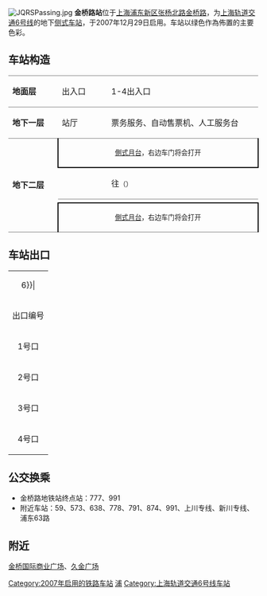 {{not|金桥站}}
{{noteTA 
|G1 =Railway}}
{{Infobox station
|name = 金桥路
|eng_name = Jinqiao Road
|symbol_right =
|linecolour = {{上海地铁颜色|6|yes}}
|image = JQRSNorthBoundPlatform.jpg
|caption = 金桥路站往港城路站方向站台
|other_name = 
|country = {{PRC}}
|borough = [[上海市|上海市]][[浦东新区|浦东新区]][[沪东新村街道|沪东新村街道]]、[[浦兴路街道|浦兴路街道]]与[[洋泾街道|洋泾街道]]交界
|address = [[张杨北路|张杨北路]]、[[中环路_(上海)|中环路]]与[[金桥路|金桥路]]交叉口北侧
|coordinates = {{coord|31|15|33|N|121|34|38|E|type:railwaystation}}
|elevation = 
|owned = [[上海申通地铁集团|上海申通地铁集团]]
|operator = [[上海地铁|上海地铁]]
|lines = {{上海地铁线路名|6|SL}}
|distance = 
|platform = 2個[[側式月台|側式月台]]
|tracks = 2条
|bus_routes = 
|bus_stands = 
|connections = 
|structure = 地下车站
|hall = 地下站厅
|depth = 
|levels = 
|interchange = 
|exits = 4个
|architect = 
|architectural_style = 
|colour = 
|type = 
|status = 运营中
|code = 
|classification = 
|website = 
|built = 
|opened = {{Start date|2007|12|29|df=y}}
|pass_year = 
|passengers = 
|pass_system = 
|pass_rank = 
|mpassengers = 
|trains = 
|station_hours = 
|hours = 
|first = 往{{上海地铁起讫站|6|L}}：6:11<br/>往{{上海地铁起讫站|6|R}}：5:54
|last = 往{{上海地铁起讫站|6|L}}：23:11<br/>往{{上海地铁起讫站|6|R}}：22:54
|adjacent = {{adjacent stations|system=上海地铁|line=6|left=博兴路|right=云山路}}
}}
[[File:JQRSPassing.jpg|thumb]]
'''金桥路站'''位于[[上海|上海]][[浦东新区|浦东新区]][[张杨北路|张杨北路]][[金桥路|金桥路]]，为[[上海轨道交通6号线|上海轨道交通6号线]]的地下[[侧式站台|侧式车站]]，于2007年12月29日启用。车站以绿色作為佈置的主要色彩。

==车站构造==
{|cellspacing=0 cellpadding=3
|style="border-top:solid 1px gray;border-bottom:solid 1px gray;" width=100|'''地面层'''
|style="border-top:solid 1px gray;border-bottom:solid 1px gray;" width=100|出入口
|style="border-top:solid 1px gray;border-bottom:solid 1px gray;" width=350|1-4出入口
|-
|style="border-bottom:solid 1px gray;"|'''地下一层'''
|style="border-bottom:solid 1px gray;"|站厅
|style="border-bottom:solid 1px gray;"|票务服务、自动售票机、人工服务台
|-
|style="border-bottom:solid 1px gray;" rowspan=4|'''地下二层'''
|style="border-right:solid 2px black;border-left:solid 2px black;border-bottom:solid 2px black;" colspan=2|<center><small>[[側式月台|側式月台]]，右边车门将会打开</small></center>
|-
|style="border-bottom:solid 1px gray;"|{{arrow|L}}
|style="border-bottom:solid 1px gray;"|{{上海地铁线路名|6}}往{{站|东方体育中心}}<small>（{{站|云山路}}）</small>
|-
|
|{{split text|{{上海地铁线路名|6}}往{{站|港城路}}<small>（{{站|博兴路}}）</small>|{{arrow|R}}}}
|-
|style="border-top:solid 2px black;border-right:solid 2px black;border-left:solid 2px black;border-bottom:solid 1px gray;" colspan=2|<center><small>[[側式月台|側式月台]]，右边车门将会打开</small></center>
|}

==车站出口==
{| class="wikitable"
|colspan=4 align="center" bgcolor={{上海地铁颜色|6}}|
|-
! 出口编号 !! 建议前往目的地 !! 照片
|-
| 1号口 || 张杨北路南侧，金桥路东（自西向东） || 
|-
| 2号口 || 张杨北路南侧，金桥路东（自西向东） || [[File:JQRSExit2.jpg|200px]]
|-
| 3号口 || 张杨北路北侧，金桥路东（自东向西） || 
|-
| 4号口 || 张杨北路北侧，金桥路东（自东向西） ||
|}

==公交换乘==
*金桥路地铁站终点站：777、991
*附近车站：59、573、638、778、791、874、991、上川专线、新川专线、浦东63路

==附近==
[[金桥国际商业广场|金桥国际商业广场]]、[[久金广场|久金广场]]

{{commonscat|Jinqiao Road Station}}
{{上海轨道交通6号线车站}}

[[Category:2007年启用的铁路车站|Category:2007年启用的铁路车站]]
[[Category:以街道命名的上海軌道交通車站|浦]]
[[Category:上海轨道交通6号线车站|Category:上海轨道交通6号线车站]]